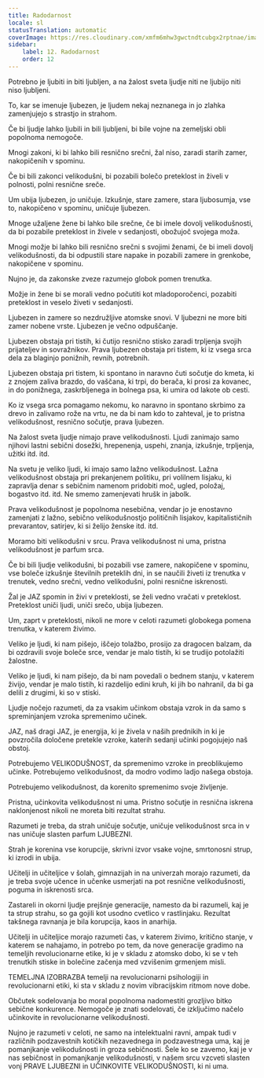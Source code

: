 ```yaml
---
title: Radodarnost
locale: sl
statusTranslation: automatic
coverImage: https://res.cloudinary.com/xmfm6mhw3gwctndtcubgx2rptnae/image/upload/v1740337243/small_cover_educacion_fundamental_a051170f1c.webp
sidebar:
    label: 12. Radodarnost
    order: 12
---
```

Potrebno je ljubiti in biti ljubljen, a na žalost sveta ljudje niti ne ljubijo niti niso ljubljeni.

To, kar se imenuje ljubezen, je ljudem nekaj neznanega in jo zlahka zamenjujejo s strastjo in strahom.

Če bi ljudje lahko ljubili in bili ljubljeni, bi bile vojne na zemeljski obli popolnoma nemogoče.

Mnogi zakoni, ki bi lahko bili resnično srečni, žal niso, zaradi starih zamer, nakopičenih v spominu.

Če bi bili zakonci velikodušni, bi pozabili bolečo preteklost in živeli v polnosti, polni resnične sreče.

Um ubija ljubezen, jo uničuje. Izkušnje, stare zamere, stara ljubosumja, vse to, nakopičeno v spominu, uničuje ljubezen.

Mnoge užaljene žene bi lahko bile srečne, če bi imele dovolj velikodušnosti, da bi pozabile preteklost in živele v sedanjosti, obožujoč svojega moža.

Mnogi možje bi lahko bili resnično srečni s svojimi ženami, če bi imeli dovolj velikodušnosti, da bi odpustili stare napake in pozabili zamere in grenkobe, nakopičene v spominu.

Nujno je, da zakonske zveze razumejo globok pomen trenutka.

Možje in žene bi se morali vedno počutiti kot mladoporočenci, pozabiti preteklost in veselo živeti v sedanjosti.

Ljubezen in zamere so nezdružljive atomske snovi. V ljubezni ne more biti zamer nobene vrste. Ljubezen je večno odpuščanje.

Ljubezen obstaja pri tistih, ki čutijo resnično stisko zaradi trpljenja svojih prijateljev in sovražnikov. Prava ljubezen obstaja pri tistem, ki iz vsega srca dela za blaginjo ponižnih, revnih, potrebnih.

Ljubezen obstaja pri tistem, ki spontano in naravno čuti sočutje do kmeta, ki z znojem zaliva brazdo, do vaščana, ki trpi, do berača, ki prosi za kovanec, in do ponižnega, zaskrbljenega in bolnega psa, ki umira od lakote ob cesti.

Ko iz vsega srca pomagamo nekomu, ko naravno in spontano skrbimo za drevo in zalivamo rože na vrtu, ne da bi nam kdo to zahteval, je to pristna velikodušnost, resnično sočutje, prava ljubezen.

Na žalost sveta ljudje nimajo prave velikodušnosti. Ljudi zanimajo samo njihovi lastni sebični dosežki, hrepenenja, uspehi, znanja, izkušnje, trpljenja, užitki itd. itd.

Na svetu je veliko ljudi, ki imajo samo lažno velikodušnost. Lažna velikodušnost obstaja pri prekanjenem politiku, pri volilnem lisjaku, ki zapravlja denar s sebičnim namenom pridobiti moč, ugled, položaj, bogastvo itd. itd. Ne smemo zamenjevati hrušk in jabolk.

Prava velikodušnost je popolnoma nesebična, vendar jo je enostavno zamenjati z lažno, sebično velikodušnostjo političnih lisjakov, kapitalističnih prevarantov, satirjev, ki si želijo ženske itd. itd.

Moramo biti velikodušni v srcu. Prava velikodušnost ni uma, pristna velikodušnost je parfum srca.

Če bi bili ljudje velikodušni, bi pozabili vse zamere, nakopičene v spominu, vse boleče izkušnje številnih preteklih dni, in se naučili živeti iz trenutka v trenutek, vedno srečni, vedno velikodušni, polni resnične iskrenosti.

Žal je JAZ spomin in živi v preteklosti, se želi vedno vračati v preteklost. Preteklost uniči ljudi, uniči srečo, ubija ljubezen.

Um, zaprt v preteklosti, nikoli ne more v celoti razumeti globokega pomena trenutka, v katerem živimo.

Veliko je ljudi, ki nam pišejo, iščejo tolažbo, prosijo za dragocen balzam, da bi ozdravili svoje boleče srce, vendar je malo tistih, ki se trudijo potolažiti žalostne.

Veliko je ljudi, ki nam pišejo, da bi nam povedali o bednem stanju, v katerem živijo, vendar je malo tistih, ki razdelijo edini kruh, ki jih bo nahranil, da bi ga delili z drugimi, ki so v stiski.

Ljudje nočejo razumeti, da za vsakim učinkom obstaja vzrok in da samo s spreminjanjem vzroka spremenimo učinek.

JAZ, naš dragi JAZ, je energija, ki je živela v naših prednikih in ki je povzročila določene pretekle vzroke, katerih sedanji učinki pogojujejo naš obstoj.

Potrebujemo VELIKODUŠNOST, da spremenimo vzroke in preoblikujemo učinke. Potrebujemo velikodušnost, da modro vodimo ladjo našega obstoja.

Potrebujemo velikodušnost, da korenito spremenimo svoje življenje.

Pristna, učinkovita velikodušnost ni uma. Pristno sočutje in resnična iskrena naklonjenost nikoli ne moreta biti rezultat strahu.

Razumeti je treba, da strah uničuje sočutje, uničuje velikodušnost srca in v nas uničuje slasten parfum LJUBEZNI.

Strah je korenina vse korupcije, skrivni izvor vsake vojne, smrtonosni strup, ki izrodi in ubija.

Učitelji in učiteljice v šolah, gimnazijah in na univerzah morajo razumeti, da je treba svoje učence in učenke usmerjati na pot resnične velikodušnosti, poguma in iskrenosti srca.

Zastareli in okorni ljudje prejšnje generacije, namesto da bi razumeli, kaj je ta strup strahu, so ga gojili kot usodno cvetlico v rastlinjaku. Rezultat takšnega ravnanja je bila korupcija, kaos in anarhija.

Učitelji in učiteljice morajo razumeti čas, v katerem živimo, kritično stanje, v katerem se nahajamo, in potrebo po tem, da nove generacije gradimo na temeljih revolucionarne etike, ki je v skladu z atomsko dobo, ki se v teh trenutkih stiske in bolečine začenja med vzvišenim grmenjem misli.

TEMELJNA IZOBRAZBA temelji na revolucionarni psihologiji in revolucionarni etiki, ki sta v skladu z novim vibracijskim ritmom nove dobe.

Občutek sodelovanja bo moral popolnoma nadomestiti grozljivo bitko sebične konkurence. Nemogoče je znati sodelovati, če izključimo načelo učinkovite in revolucionarne velikodušnosti.

Nujno je razumeti v celoti, ne samo na intelektualni ravni, ampak tudi v različnih podzavestnih kotičkih nezavednega in podzavestnega uma, kaj je pomanjkanje velikodušnosti in groza sebičnosti. Šele ko se zavemo, kaj je v nas sebičnost in pomanjkanje velikodušnosti, v našem srcu vzcveti slasten vonj PRAVE LJUBEZNI in UČINKOVITE VELIKODUŠNOSTI, ki ni uma.

